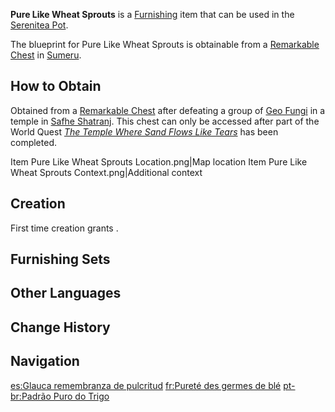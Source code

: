 {{Furnishing Infobox
|id             = 362310
|image          = Item Pure Like Wheat Sprouts.png
|category       = Small Furnishing
|subcategory    = Carpet
|quality        = 3
|adeptal_energy = 60
|load           = 85
|reduced_load   = 64
|description    = A round carpet often seen in a [[Forest Ranger]]'s tent. It is the color of wheat sprouts with neat patterns embroidered on top. However, these carpets are easily stained due to the fabric being relatively inexpensive. Some Forest Rangers believe this to be an asset, though &mdash; whenever they return from forest patrols, they will be reminded to remove their mud-covered boots and keep the rest of the room clean.
|mention        = Forest Rangers
|blueprint      = Remarkable Chest
|source1        = 
}}
'''Pure Like Wheat Sprouts''' is a [[Furnishing]] item that can be used in the [[Serenitea Pot]].

The blueprint for Pure Like Wheat Sprouts is obtainable from a [[Remarkable Chest]] in [[Sumeru]].

==How to Obtain==
Obtained from a [[Remarkable Chest]] after defeating a group of [[Stretchy Geo Fungus|Geo Fungi]] in a temple in [[Safhe Shatranj]]. This chest can only be accessed after part of the World Quest ''[[The Temple Where Sand Flows Like Tears]]'' has been completed.
<gallery>
Item Pure Like Wheat Sprouts Location.png|Map location
Item Pure Like Wheat Sprouts Context.png|Additional context
</gallery>

==Creation==
First time creation grants {{Item|Trust|24|x=60}}.
{{Recipe
|type = Creation
|time = 14h
|Fabric = 6
|Blue Dye = 3
|Yellow Dye = 3
|sort = Fabric;Blue Dye;Yellow Dye
}}

==Furnishing Sets==
{{Craft Usage|type=Furnishing Set}}

==Other Languages==
{{Other Languages
|en      = Pure Like Wheat Sprouts
|zhs     = 「麦苗般纯净之纹」
|zhs_rm  = "Màimiáo-bān Chúnjìng zhī Wén"
|zht     = 「麥苗般純淨之紋」
|zht_rm  = "Màimiáo-bān Chúnjìng zhī Wén"
|zh_tl   = 
|ja      = 「麦の苗のように純粋な模様」
|ja_rm   = "Mugi no Nae no You ni Junsui-na Moyou"
|ja_tl   = "Pure Pattern Like Wheat Seedlings"
|ko      = 「밀의 모종처럼 맑은 무늬」
|ko_rm   = "Mil-ui Mojongcheoreom Malgeun Munui"
|ko_tl   = "Pure Patterns Like Wheat Seedlings"
|es      = Glauca remembranza de pulcritud
|es_tl   = Glaucous Remembrance of Neatness
|fr      = Pureté des germes de blé
|fr_tl   = Purity of Wheat Sprouts
|ru      = «Безупречный узор пшеничного поля»
|ru_tl   = "Spotless Pattern of a Wheat Field"
|th      = "ลวดลายบริสุทธิ์ดั่งต้นกล้าข้าวสาลี"
|th_rm   = 
|th_tl   = 
|vi      = Hoa Văn Thuần Khiết Như Mầm Lúa Mì
|vi_tl   = 
|de      = „Rein wie Weizensprossen“
|de_tl   = "Pure Like Wheat Sprouts"
|id      = Murni Bagaikan Kecambah Gandum
|id_tl   = Pure Like Wheat Sprouts
|pt      = Padrão Puro do Trigo
|pt_tl   = 
|tr      = Buğday Filizleri Kadar Saf
|tr_tl   = 
|it      = Puro come i germogli del grano
|it_tl   = Pure Like Wheat Sprouts
}}

==Change History==
{{Change History|3.4}}

==Navigation==
{{Furnishing Navbox|interior}}

[[es:Glauca remembranza de pulcritud]]
[[fr:Pureté des germes de blé]]
[[pt-br:Padrão Puro do Trigo]]